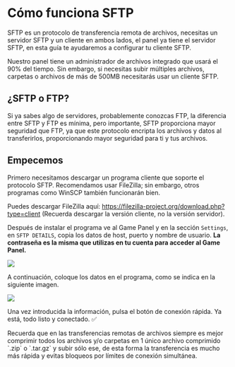 # Cómo funciona SFTP

SFTP es un protocolo de transferencia remota de archivos, necesitas un servidor SFTP y un cliente en ambos lados, el panel ya tiene el servidor SFTP, en esta guía te ayudaremos a configurar tu cliente SFTP.

Nuestro panel tiene un administrador de archivos integrado que usará el 90% del tiempo. Sin embargo, si necesitas subir múltiples archivos, carpetas o archivos de más de 500MB necesitarás usar un cliente SFTP.

## ¿SFTP o FTP?
Si ya sabes algo de servidores, probablemente conozcas FTP, la diferencia entre SFTP y FTP es mínima, pero importante, SFTP proporciona mayor seguridad que FTP, ya que este protocolo encripta los archivos y datos al transferirlos, proporcionando mayor seguridad para ti y tus archivos.

## Empecemos

Primero necesitamos descargar un programa cliente que soporte el protocolo SFTP. Recomendamos usar FileZilla; sin embargo, otros programas como WinSCP también funcionarán bien.

Puedes descargar FileZilla aquí: https://filezilla-project.org/download.php?type=client (Recuerda descargar la versión cliente, no la versión servidor).

Después de instalar el programa ve al Game Panel y en la sección `Settings`, en `SFTP DETAILS`, copia los datos de host, puerto y nombre de usuario. **La contraseña es la misma que utilizas en tu cuenta para acceder al Game Panel.**

![](https://i.imgur.com/chiGUhw.png)

A continuación, coloque los datos en el programa, como se indica en la siguiente imagen.

![](https://i.imgur.com/9lqOlWF.png)

Una vez introducida la información, pulsa el botón de conexión rápida. Ya está, todo listo y conectado. ✅


<Callout type="warning" emoji="⚠️">
    Recuerda que en las transferencias remotas de archivos siempre es mejor comprimir todos los archivos y/o carpetas en 1 único archivo comprimido `.zip` o `.tar.gz` y subir sólo ese, de esta forma la transferencia es mucho más rápida y evitas bloqueos por límites de conexión simultánea.
</Callout> 